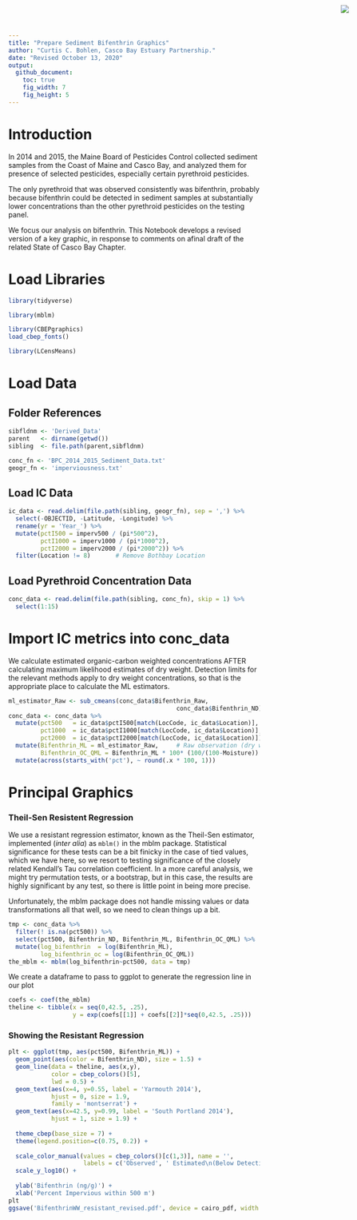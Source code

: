 ```yaml
---
title: "Prepare Sediment Bifenthrin Graphics"
author: "Curtis C. Bohlen, Casco Bay Estuary Partnership."
date: "Revised October 13, 2020"
output:
  github_document:
    toc: true
    fig_width: 7
    fig_height: 5
---
```

<img
    src="https://www.cascobayestuary.org/wp-content/uploads/2014/04/logo_sm.jpg"
    style="position:absolute;top:10px;right:50px;" />

# Introduction
In 2014 and 2015, the Maine Board of Pesticides Control collected sediment
samples from the Coast of Maine and Casco Bay, and analyzed them for presence of
selected pesticides, especially certain pyrethroid pesticides.

The only pyrethroid that was observed consistently was bifenthrin, probably
because bifenthrin could be detected in sediment samples at substantially lower
concentrations than the other pyrethroid pesticides on the testing panel.
 
We focus our analysis on bifenthrin.  This Notebook develops a revised version
of a key graphic, in response to comments on afinal draft of the related State 
of Casco Bay Chapter.

# Load Libraries
```r
library(tidyverse)

library(mblm)

library(CBEPgraphics)
load_cbep_fonts()

library(LCensMeans)
```

# Load Data
## Folder References
```r
sibfldnm <- 'Derived_Data'
parent   <- dirname(getwd())
sibling  <- file.path(parent,sibfldnm)

conc_fn <- 'BPC_2014_2015_Sediment_Data.txt'
geogr_fn <- 'imperviousness.txt'
```

## Load IC Data
```r
ic_data <- read.delim(file.path(sibling, geogr_fn), sep = ',') %>%
  select(-OBJECTID, -Latitude, -Longitude) %>%
  rename(yr = 'Year_') %>%
  mutate(pctI500 = imperv500 / (pi*500^2),
         pctI1000 = imperv1000 / (pi*1000^2),
         pctI2000 = imperv2000 / (pi*2000^2)) %>%
  filter(Location != 8)       # Remove Bothbay Location
```

## Load Pyrethroid Concentration Data
```r
conc_data <- read.delim(file.path(sibling, conc_fn), skip = 1) %>%
  select(1:15)
```

# Import IC metrics into conc_data
We calculate estimated organic-carbon weighted concentrations AFTER
calculating maximum likelihood estimates of dry weight.  Detection limits for
the relevant methods apply to dry weight concentrations, so that is the
appropriate place to calculate the ML estimators.
```r
ml_estimator_Raw <- sub_cmeans(conc_data$Bifenthrin_Raw,
                                               conc_data$Bifenthrin_ND)
conc_data <- conc_data %>%
  mutate(pct500   = ic_data$pctI500[match(LocCode, ic_data$Location)],
         pct1000  = ic_data$pctI1000[match(LocCode, ic_data$Location)],
         pct2000  = ic_data$pctI2000[match(LocCode, ic_data$Location)]) %>%
  mutate(Bifenthrin_ML = ml_estimator_Raw,     # Raw observation (dry weight)
         Bifenthrin_OC_QML = Bifenthrin_ML * 100* (100/(100-Moisture)) / TOC) %>%
  mutate(across(starts_with('pct'), ~ round(.x * 100, 1)))
```

# Principal Graphics

### Theil-Sen Resistent Regression
We use a resistant regression estimator, known as the Theil-Sen estimator,
implemented (*inter alia*) as `mblm()` in the mblm package. Statistical
significance for these tests can be a bit finicky in the case of tied values, 
which we have here, so we resort to testing significance of the closely related 
Kendall's Tau correlation coefficient. In a more careful analysis, we might try
permutation tests, or a bootstrap, but in this case, the results are highly
significant by any test, so there is little point in being more precise.

Unfortunately, the mblm package does not handle missing values or data
transformations all that well, so we need to clean things up a bit.
```r
tmp <- conc_data %>%
  filter(! is.na(pct500)) %>%
  select(pct500, Bifenthrin_ND, Bifenthrin_ML, Bifenthrin_OC_QML) %>%
  mutate(log_bifenthrin  = log(Bifenthrin_ML),
         log_bifenthrin_oc = log(Bifenthrin_OC_QML))
the_mblm <- mblm(log_bifenthrin~pct500, data = tmp)
```
We create a dataframe to pass to ggplot to generate the regression line in our plot
```r
coefs <- coef(the_mblm)
theline <- tibble(x = seq(0,42.5, .25),
                  y = exp(coefs[[1]] + coefs[[2]]*seq(0,42.5, .25)))
```

### Showing the Resistant Regression
```r
plt <- ggplot(tmp, aes(pct500, Bifenthrin_ML)) +
  geom_point(aes(color = Bifenthrin_ND), size = 1.5) +
  geom_line(data = theline, aes(x,y),
            color = cbep_colors()[5],
            lwd = 0.5) +
  geom_text(aes(x=4, y=0.55, label = 'Yarmouth 2014'),
            hjust = 0, size = 1.9,
            family = 'montserrat') +
  geom_text(aes(x=42.5, y=0.99, label = 'South Portland 2014'),
            hjust = 1, size = 1.9) +
  
  theme_cbep(base_size = 7) +
  theme(legend.position=c(0.75, 0.2)) +
  
  scale_color_manual(values = cbep_colors()[c(1,3)], name = '',
                     labels = c('Observed', ' Estimated\n(Below Detection Limit)')) +
  scale_y_log10() +
  
  ylab('Bifenthrin (ng/g)') +
  xlab('Percent Impervious within 500 m')
plt
ggsave('BifenthrinWW_resistant_revised.pdf', device = cairo_pdf, width = 3.5, height = 2.5)
```
